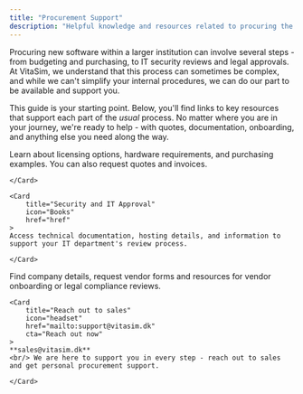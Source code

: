 ```yaml
---
title: "Procurement Support"
description: "Helpful knowledge and resources related to procuring the X-ray Simulator"
---
```


Procuring new software within a larger institution can involve several steps - from budgeting and purchasing, 
to IT security reviews and legal approvals. 
At VitaSim, we understand that this process can sometimes be complex, 
and while we can't simplify your internal procedures, we can do our part to be available and support you.

This guide is your starting point. Below, you'll find links to key resources that support each part of the _usual_ process.
No matter where you are in your journey, we're ready to help - with quotes, documentation, onboarding, and anything else you need along the way.

<CardGroup cols={1}>
    <Card
        title="Purchasing and Equipment"
        icon="Books"
        href="href"
    >
    Learn about licensing options, hardware requirements, and purchasing examples. You can also request quotes and invoices.
        
    </Card>

    <Card
        title="Security and IT Approval"
        icon="Books"
        href="href"
    >
    Access technical documentation, hosting details, and information to support your IT department's review process.
        
    </Card>

<Card
        title="Vendor and Legal Approval"
        icon="Books"
        href="href"
    >
    Find company details, request vendor forms and resources for vendor onboarding or legal compliance reviews.
    </Card>

    <Card
        title="Reach out to sales"
        icon="headset"
        href="mailto:support@vitasim.dk"
        cta="Reach out now"
    >
    **sales@vitasim.dk**
    <br/> We are here to support you in every step - reach out to sales and get personal procurement support. 

    </Card>

</CardGroup>